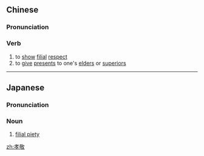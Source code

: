 ==Chinese==
{{zh-forms}}

===Pronunciation===
{{zh-pron
|m=xiàojìng
|c=haau3 ging3
|h=pfs=hau-kin
|mn=hàu-kèng
|cat=v
}}

===Verb===
{{zh-verb}}

# to [[show]] [[filial]] [[respect]]
# to [[give]] [[present]]s to one's [[elder]]s or [[superior]]s

----

==Japanese==
{{ja-kanjitab|こう|けい|yomi=on}}

===Pronunciation===
{{ja-pron|こうけい|y=o}}

===Noun===
{{ja-noun|こうけい}}

# [[filial piety]]

[[zh:孝敬]]
